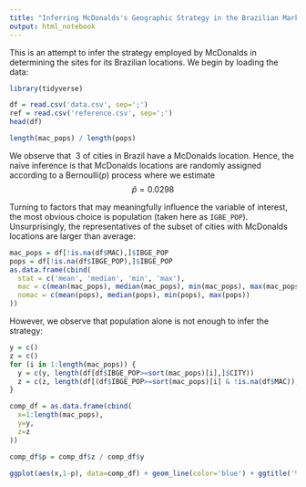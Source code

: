 ```yaml
---
title: "Inferring McDonalds's Geographic Strategy in the Brazilian Market"
output: html_notebook
---
```


This is an attempt to infer the strategy employed by McDonalds in determining the sites for its Brazilian locations. We begin by loading the data:

```r
library(tidyverse)

df = read.csv('data.csv', sep=';')
ref = read.csv('reference.csv', sep=';')
head(df)
```

```r
length(mac_pops) / length(pops)
```
We observe that $~3%$ of cities in Brazil have a McDonalds location. Hence, the naive inference is that McDonalds locations are randomly assigned according to a Bernoulli($p$) process where we estimate $$\hat{p}=0.0298$$

Turning to factors that may meaningfully influence the variable of interest, the most obvious choice is population (taken here as `IGBE_POP`). Unsurprisingly, the representatives of the subset of cities with McDonalds locations are larger than average: 
```r
mac_pops = df[!is.na(df$MAC),]$IBGE_POP
pops = df[!is.na(df$IBGE_POP),]$IBGE_POP
as.data.frame(cbind(
  stat = c('mean', 'median', 'min', 'max'),
  mac = c(mean(mac_pops), median(mac_pops), min(mac_pops), max(mac_pops)),
  nomac = c(mean(pops), median(pops), min(pops), max(pops))
))
```

However, we observe that population alone is not enough to infer the strategy:
```r
y = c()
z = c()
for (i in 1:length(mac_pops)) {
  y = c(y, length(df[df$IBGE_POP>=sort(mac_pops)[i],]$CITY))
  z = c(z, length(df[(df$IBGE_POP>=sort(mac_pops)[i] & !is.na(df$MAC)),]$CITY))
}

comp_df = as.data.frame(cbind(
  x=1:length(mac_pops),
  y=y,
  z=z
))

comp_df$p = comp_df$z / comp_df$y

ggplot(aes(x,1-p), data=comp_df) + geom_line(color='blue') + ggtitle('% of larger cities that do not have a mcdonalds')
```